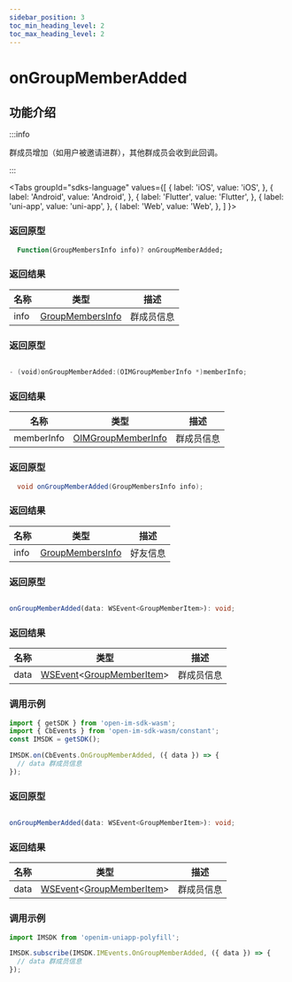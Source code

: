 ```yaml
---
sidebar_position: 3
toc_min_heading_level: 2
toc_max_heading_level: 2
---
```


# onGroupMemberAdded

## 功能介绍

:::info

群成员增加（如用户被邀请进群），其他群成员会收到此回调。

:::

<Tabs
groupId="sdks-language"
values={[
{ label: 'iOS', value: 'iOS', },
{ label: 'Android', value: 'Android', },
{ label: 'Flutter', value: 'Flutter', },
{ label: 'uni-app', value: 'uni-app', },
{ label: 'Web', value: 'Web', },
]
}>

<TabItem value="Flutter">

### 返回原型

```dart showLineNumbers
  Function(GroupMembersInfo info)? onGroupMemberAdded;
```

### 返回结果

| 名称 | 类型                                                          | 描述     |
| ---- | ------------------------------------------------------------- | -------- |
| info | [GroupMembersInfo](/class/group/groupMemberInfo.mdx) | 群成员信息 |

</TabItem>

<TabItem value="iOS">

### 返回原型

```swift showLineNumbers

- (void)onGroupMemberAdded:(OIMGroupMemberInfo *)memberInfo;

```

### 返回结果

| 名称       | 类型                                                            | 描述     |
| ---------- | --------------------------------------------------------------- | -------- |
| memberInfo | [OIMGroupMemberInfo](/class/group/groupMemberInfo.mdx) | 群成员信息 |

</TabItem>

<TabItem value="Android">

### 返回原型

```java showLineNumbers
  void onGroupMemberAdded(GroupMembersInfo info);
```

### 返回结果

| 名称 | 类型                                                          | 描述     |
| ---- | ------------------------------------------------------------- | -------- |
| info | [GroupMembersInfo](/class/group/groupMemberInfo.mdx) | 好友信息 |


</TabItem>

<TabItem value="Web">

### 返回原型

```ts showLineNumbers

onGroupMemberAdded(data: WSEvent<GroupMemberItem>): void;

```

### 返回结果

| 名称 | 类型                                                                                                  | 描述       |
| ---- | ----------------------------------------------------------------------------------------------------- | ---------- |
| data | [WSEvent](/class/response.mdx)<[GroupMemberItem](/class/group/groupMemberInfo.mdx)> | 群成员信息 |

### 调用示例

```js showLineNumbers
import { getSDK } from 'open-im-sdk-wasm';
import { CbEvents } from 'open-im-sdk-wasm/constant';
const IMSDK = getSDK();

IMSDK.on(CbEvents.OnGroupMemberAdded, ({ data }) => {
  // data 群成员信息
});
```

</TabItem>

<TabItem value="uni-app">

### 返回原型

```ts showLineNumbers

onGroupMemberAdded(data: WSEvent<GroupMemberItem>): void;

```

### 返回结果

| 名称 | 类型                                                                                                  | 描述       |
| ---- | ----------------------------------------------------------------------------------------------------- | ---------- |
| data | [WSEvent](/class/response.mdx)<[GroupMemberItem](/class/group/groupMemberInfo.mdx)> | 群成员信息 |

### 调用示例

```js showLineNumbers
import IMSDK from 'openim-uniapp-polyfill';

IMSDK.subscribe(IMSDK.IMEvents.OnGroupMemberAdded, ({ data }) => {
  // data 群成员信息
});
```

</TabItem>

</Tabs>

